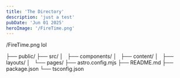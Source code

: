 ```yaml
---
title: 'The Directory'
description: 'just a test'
pubDate: 'Jun 01 2025'
heroImage: '/FireTime.png'
---
```


/FireTime.png
lol


├── public/
├── src/
│   ├── components/
│   ├── content/
│   ├── layouts/
│   └── pages/
├── astro.config.mjs
├── README.md
├── package.json
└── tsconfig.json